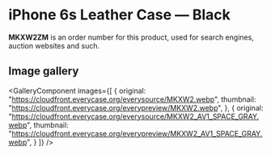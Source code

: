 
# iPhone 6s Leather Case — Black

<Callout type='info' emoji='👉🏻'>**MKXW2ZM** is an order number for this product, used for search engines, auction websites and such.</Callout>

## Image gallery

<GalleryComponent
    images={[
      {
        original: "https://cloudfront.everycase.org/everysource/MKXW2.webp",
        thumbnail: "https://cloudfront.everycase.org/everypreview/MKXW2.webp",
      },
      {
        original: "https://cloudfront.everycase.org/everysource/MKXW2_AV1_SPACE_GRAY.webp",
        thumbnail: "https://cloudfront.everycase.org/everypreview/MKXW2_AV1_SPACE_GRAY.webp",
      }
    ]}
  />
